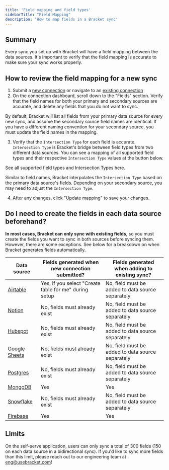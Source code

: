 ```yaml
---
title: 'Field mapping and field types'
sidebarTitle: "Field Mapping"
description: 'How to map fields in a Bracket sync'
---
```


## Summary

Every sync you set up with Bracket will have a field mapping between the data sources. It's important to verify that the field mapping is accurate to make sure your sync works properly.

## How to review the field mapping for a new sync

1. Submit a [new connection](https://app.usebracket.com/) or navigate to an [existing connection](https://app.usebracket.com/connections)
2. On the connection dashboard, scroll down to the "Fields" section. Verify that the field names for both your primary and secondary sources are accurate, and delete any fields that you do not want to sync.

<Note>By default, Bracket will list all fields from your primary data source for every new sync, and assume the secondary source field names are identical. If you have a different naming convention for your secondary source, you must update the field names in the mapping.</Note>

3. Verify that the `Intersection Type` for each field is accurate. `Intersection Type` is Bracket's bridge between field types from two different data sources. You can see a mapping of all supported field types and their respective `Intersection Type` values at the button below.

<Card title="Bracket Intersection Type Mapping" href="https://docs.google.com/spreadsheets/d/1J9_1I608ARf06TohXeauN9tA477pUxLOvfTHuIOFa-0/edit?usp=sharing" icon="link" iconType="duotone">See all supported field types and Intersection Types here.</Card>

<Warning>Similar to field names, Bracket interpolates the `Intersection Type` based on the primary data source's fields. Depending on your secondary source, you may need to adjust the `Intersection Type`.</Warning>

4. After any changes, click "Update mapping" to save your changes.


## Do I need to create the fields in each data source beforehand?

**In most cases, Bracket can only sync with existing fields**, so you must create the fields you want to sync in both sources before syncing them. However, there are some exceptions. See below for a breakdown on when Bracket generates fields automatically.

| Data source                                       |    Fields generated when new connection submitted?                                                                                | Fields generated when adding to existing sync? |
| --------------------------------                  | --------------------------------------------------------------------------------------------------------------------------------- | --------------------------------------------------------------------------------------------------------------------------------- |
| [Airtable](/connecting/airtable_connecting)      | Yes, if you select "Create table for me" during setup                                                                              | No, field must be added to data source separately |
| [Notion](/connecting/notion_connecting)          | No, fields must already exist                                                                                                      |  No, field must be added to data source separately |
| [Hubspot](/connecting/hubspot_connecting)          | No, fields must already exist                                                                          |  No, field must be added to data source separately |
| [Google Sheets](/connecting/gsheets_connecting)  | No, fields must already exist                                                                                                      |  No, field must be added to data source separately |
| [Postgres](/connecting/postgres_connecting)      | No, fields must already exist                                                                                                      |  No, field must be added to data source separately |
| [MongoDB](/database/mongodb_connecting)          | Yes                                                                                                                                |  Yes |
| [Snowflake](/database/snowflake_connecting)      | No, fields must already exist                                                                                                      |  No, field must be added to data source separately |
| [Firebase](/database/firebase_connecting)      | Yes                                                                                                                                  |  Yes |



## Limits

On the self-serve application, users can only sync a total of 300 fields (150 on each data source
in a bidirectional sync). If you'd like to sync more fields than this limit, please reach out to
our engineering team at eng@usebracket.com!
